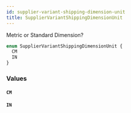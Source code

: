 ```yaml
---
id: supplier-variant-shipping-dimension-unit
title: SupplierVariantShippingDimensionUnit
---
```


Metric or Standard Dimension?

```graphql
enum SupplierVariantShippingDimensionUnit {
  CM
  IN
}
```

### Values

#### `CM`

#### `IN`
